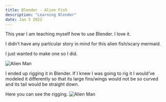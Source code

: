 ```yaml
---
title: Blender - Alien Fish
description: "Learning Blender"
date: Jan 5 2022
---
```


This year I am teaching myself how to use Blender.  I love it.  

I didn’t have any particular story in mind for this alien fish/scary mermaid.

I just wanted to make one so I did.




<Image
        src="/images/alien-fish-transparent.png"
        alt="Alien Man"
        width={1920} 
        height={1080}
      />


I ended up rigging it in Blender.  If I knew I was going to rig it I would’ve modeled it differently so that its large fins/wings would not be so curved and its tail would be straight down. 

Here you can see the rigging.
<Image
        src="/images/alien-fish-blender.png"
        alt="Alien Man"
        width={1122} 
        height={752}
      />
